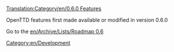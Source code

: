 [[Translation:Category/en/0.6.0 Features]]


OpenTTD features first made available or modified in version 0.6.0

Go to the [[en/Archive/Lists/Roadmap 0.6]]

[[Category:en/Development]]